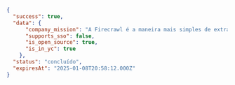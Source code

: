 ```json JSON
{
  "success": true,
  "data": {
      "company_mission": "A Firecrawl é a maneira mais simples de extrair dados da web. Desenvolvedores a utilizam para converter URLs, com confiabilidade, em markdown pronto para LLM ou dados estruturados com uma única chamada à API.",
      "supports_sso": false,
      "is_open_source": true,
      "is_in_yc": true
    },
  "status": "concluído",
  "expiresAt": "2025-01-08T20:58:12.000Z"
}
```
